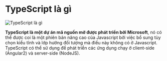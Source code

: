 # TypeScript là gì

![TypeScript là gì](/typescript.jpg)

**TypeScript là một dự án mã nguồn mở được phát triển bởi Microsoft**, nó có thể được coi là một phiên bản nâng cao của Javascript bởi việc bổ sung tùy chọn kiểu tĩnh và lớp hướng đối tượng mà điều này không có ở Javascript. TypeScript có thể sử dụng để phát triển các ứng dụng chạy ở client-side (Angular2) và server-side (NodeJS).
